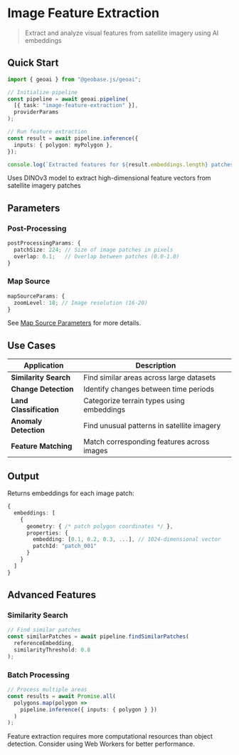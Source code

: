 
# Image Feature Extraction

> Extract and analyze visual features from satellite imagery using AI embeddings

<VideoEmbed
  src="https://geobase-docs.s3.amazonaws.com/geobase-ai-assets/image-feature-extraction.mp4"
  title="Image Feature Extraction Demo"
/>

## Quick Start

```typescript
import { geoai } from "@geobase.js/geoai";

// Initialize pipeline
const pipeline = await geoai.pipeline(
  [{ task: "image-feature-extraction" }],
  providerParams
);

// Run feature extraction
const result = await pipeline.inference({
  inputs: { polygon: myPolygon },
});

console.log(`Extracted features for ${result.embeddings.length} patches`);
```

<Callout type="info" emoji="🎯">
  Uses DINOv3 model to extract high-dimensional feature vectors from satellite imagery patches
</Callout>

## Parameters

### Post-Processing

```typescript
postProcessingParams: {
  patchSize: 224; // Size of image patches in pixels
  overlap: 0.1;   // Overlap between patches (0.0-1.0)
}
```

### Map Source

```typescript
mapSourceParams: {
  zoomLevel: 18; // Image resolution (16-20)
}
```

See [Map Source Parameters](../concepts/InferenceParams#map-source-parameters) for more details.

## Use Cases

| Application           | Description                                    |
| --------------------- | ---------------------------------------------- |
| **Similarity Search** | Find similar areas across large datasets       |
| **Change Detection**  | Identify changes between time periods          |
| **Land Classification** | Categorize terrain types using embeddings     |
| **Anomaly Detection** | Find unusual patterns in satellite imagery     |
| **Feature Matching**  | Match corresponding features across images     |

## Output

Returns embeddings for each image patch:

```typescript
{
  embeddings: [
    {
      geometry: { /* patch polygon coordinates */ },
      properties: {
        embedding: [0.1, 0.2, 0.3, ...], // 1024-dimensional vector
        patchId: "patch_001"
      }
    }
  ]
}
```

## Advanced Features

### Similarity Search

```typescript
// Find similar patches
const similarPatches = await pipeline.findSimilarPatches(
  referenceEmbedding,
  similarityThreshold: 0.8
);
```

### Batch Processing

```typescript
// Process multiple areas
const results = await Promise.all(
  polygons.map(polygon => 
    pipeline.inference({ inputs: { polygon } })
  )
);
```

<Callout type="warning" emoji="⚠️">
  Feature extraction requires more computational resources than object detection. Consider using Web Workers for better performance.
</Callout>
